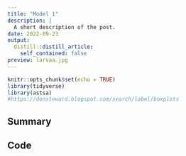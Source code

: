 ```yaml
---
title: "Model 1"
description: |
  A short description of the post.
date: 2022-09-23
output:
  distill::distill_article:
    self_contained: false
preview: larvaa.jpg
---
```


```r
knitr::opts_chunk$set(echo = TRUE)
library(tidyverse)
library(astsa)
#https://donsteward.blogspot.com/search/label/boxplots
```

## Summary


## Code





